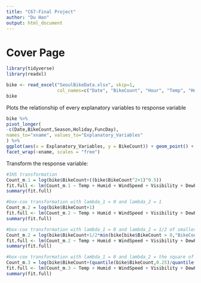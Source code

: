 ```yaml
---
title: "C67-Final Project"
author: "Du Han"
output: html_document
---
```


# Cover Page

```r
library(tidyverse)
library(readxl)
```

```r
bike <- read_excel("SeoulBikeData.xlsx", skip=1, 
                   col_names=c("Date", "BikeCount", "Hour", "Temp", "Humid", "WindSpeed", "Visibility", "DewPointTemp", "SolarRad", "Rainfall", "Snowfall", "Season", "Holiday", "FuncDay"))
bike
```
Plots the relationship of every explanatory variables to response variable
```r
bike %>%
pivot_longer(
-c(Date,BikeCount,Season,Holiday,FuncDay),
names_to="xname", values_to="Explanatory_Variables"
) %>%
ggplot(aes(x = Explanatory_Variables, y = BikeCount)) + geom_point() +
facet_wrap(~xname, scales = "free")
```


Transform the response variable:
```r
#IHS transformation
Count_m.1 = log(bike$BikeCount+((bike$BikeCount^2+1)^0.5))
fit.full <- lm(Count_m.1 ~ Temp + Humid + WindSpeed + Visibility + DewPointTemp + SolarRad + Rainfall + Snowfall + factor(Season) + factor(Holiday) + factor(FuncDay), data=bike)
summary(fit.full)
```

```r
#box-cox transformation with lambda_1 = 0 and lambda_2 = 1
Count_m.2 = log(bike$BikeCount+1)
fit.full <- lm(Count_m.2 ~ Temp + Humid + WindSpeed + Visibility + DewPointTemp + SolarRad + Rainfall + Snowfall + factor(Season) + factor(Holiday) + factor(FuncDay), data=bike)
summary(fit.full)
```

```r
#box-cox transformation with lambda_1 = 0 and lambda_2 = 1/2 of smallest non-zero value(which is just 2*1/2 = 1, same as above)
Count_m.2 = log(bike$BikeCount+1/2*min(bike[bike$BikeCount > 0,"BikeCount"]))
fit.full <- lm(Count_m.2 ~ Temp + Humid + WindSpeed + Visibility + DewPointTemp + SolarRad + Rainfall + Snowfall + factor(Season) + factor(Holiday) + factor(FuncDay), data=bike)
summary(fit.full)
```


```r
#box-cox transformation with lambda_1 = 0 and lambda_2 = the square of the first quartile divided by the third quartile
Count_m.3 = log(bike$BikeCount+(quantile(bike$BikeCount,0.25)/quantile(bike$BikeCount,0.75))^2)
fit.full <- lm(Count_m.3 ~ Temp + Humid + WindSpeed + Visibility + DewPointTemp + SolarRad + Rainfall + Snowfall + factor(Season) + factor(Holiday) + factor(FuncDay), data=bike)
summary(fit.full)
```